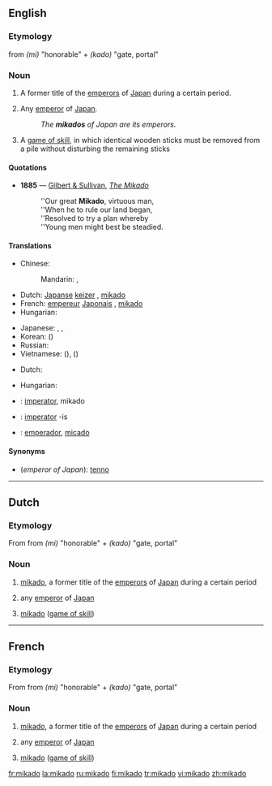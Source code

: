 {{also|Mikado|mikádó}}
==English==

===Etymology===
{{etyl|ja}} from ''(mi)'' "honorable" + ''(kado)'' "gate, portal"

===Noun===
{{en-noun}}

# {{context|history}} A former title of the [[emperor]]s of [[Japan]] during a certain period.
# {{context|literary}} Any [[emperor]] of [[Japan]].
#:''The '''mikados''' of Japan are its emperors.''
# A [[game of skill]], in which identical wooden sticks must be removed from a pile without disturbing the remaining sticks

====Quotations====
*'''1885''' — [[w:Gilbert and Sullivan|Gilbert & Sullivan]], ''[[s:The_Mikado|The Mikado]]''
*:''Our great '''Mikado''', virtuous man,
*:''When he to rule our land began,
*:''Resolved to try a plan whereby
*:''Young men might best be steadied.

====Translations====
{{trans-top|emperor of Japan}}
* Chinese:
*: Mandarin: {{t|zh|天皇|tr=tiānhuáng|sc=Hani}}, {{t|zh|皇帝|tr=huángdì|sc=Hani}}
* Dutch: [[Japans]]e [[keizer]] {{m}}, [[#Dutch|mikado]] {{m}}
* French: [[empereur]] [[Japonais]] {{m}}, [[#French|mikado]] {{m}}
* Hungarian: {{t-|hu|mikádó}}
{{trans-mid}}
* Japanese: {{t+|ja|帝|tr=みかど, mikado}}, {{t|ja|御門|tr=みかど, mikado|sc=Jpan}}, {{t|ja|天皇|tr=てんのう, tennō|sc=Jpan}}
* Korean: {{t|ko|천황|tr=cheonhwang|sc=Kore}} ({{t|ko|天皇|sc=Kore}})
* Russian: {{t|ru|микадо|m|tr=mikádo}}
* Vietnamese: {{t|vi|Ngự Môn}} ({{t|vi|御門}}), {{t|vi|Nhật hoàng}} ({{t|vi|日皇}})
{{trans-bottom}}

{{trans-top|a game of skill}}
* Dutch: {{t-|nl|mikado|m}}
{{trans-mid}}
* Hungarian: {{t-|hu|mikádó}}
{{trans-bottom}}

{{checktrans-top}}
* {{ttbc|Interlingua}}: [[imperator]], mikado
{{checktrans-mid}}
* {{ttbc|Latin}}: [[imperator]] -is
* {{ttbc|Spanish}}: [[emperador]], [[micado]]
{{checktrans-bottom}}

====Synonyms====
* (''emperor of Japan''): [[tenno]]

----

==Dutch==

===Etymology===
From {{etyl|ja|nl}} from ''(mi)'' "honorable" + ''(kado)'' "gate, portal"

===Noun===
{{nl-noun|mikado's|mikadootje|g=m}}

# {{history|lang=nl}} [[#English|mikado]], a former title of the [[emperor]]s of [[Japan]] during a certain period
# {{literary|lang=nl}} any [[emperor]] of [[Japan]]
# [[#English|mikado]] ([[game of skill]])

----

==French==

===Etymology===
From {{etyl|ja|fr}} from ''(mi)'' "honorable" + ''(kado)'' "gate, portal"

===Noun===
{{fr-noun|m}}

# {{history|lang=fr}} [[#English|mikado]], a former title of the [[emperor]]s of [[Japan]] during a certain period
# {{literary|lang=fr}} any [[emperor]] of [[Japan]]
# [[#English|mikado]] ([[game of skill]])

[[fr:mikado]]
[[la:mikado]]
[[ru:mikado]]
[[fi:mikado]]
[[tr:mikado]]
[[vi:mikado]]
[[zh:mikado]]